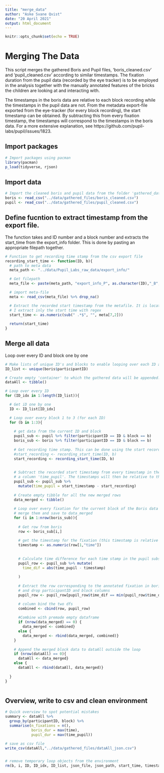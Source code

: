 ```yaml
---
title: "merge_data"
author: "Aske Svane Qvist"
date: "20 April 2021"
output: html_document
---
```


```r
knitr::opts_chunk$set(echo = TRUE)
```

# Merging The Data

This script merges the gathered Boris and Pupil files, 'boris_cleaned.csv' and 'pupil_cleaned.csv' according to similar timestamps. The fixation duration from the pupil data (recorded by the eye tracker) is to be employed in the analysis together with the manually annotated features of the bricks the children are looking at and interacting with.

The timestamps in the boris data are relative to each block recording while the timestamps in the pupil data are not. From the metadata export-file exported from the eye-tracker (for every block recording), the start timestamp can be obtained. By subtracting this from every fixation timestamp, the timestamps will correspond to the timestamps in the boris data. For a more extensive explanation, see https://github.com/pupil-labs/pupil/issues/1823.


## Import packages
```r
# Import packages using pacman
library(pacman)
p_load(tidyverse, rjson)

```

## Import data
```r
# Import the cleaned boris and pupil data from the folder 'gathered_data'
boris <- read_csv("../data/gathered_files/boris_cleaned.csv")
pupil <- read_csv("../data/gathered_files/pupil_cleaned.csv")

```

## Define fucntion to extract timestamp from the export file.
The function takes and ID number and a block number and extracts the start_time from the export_info folder. This is done by pasting an appropriate filepath together.
```r
# Function to get recording time stamp from the csv export file
recording_start_time <- function(ID, b){
  # path to meta data
  meta_path <- "../data/Pupil_Labs_raw_data/export_info/"

  # Get filepath 
  meta_file <- paste(meta_path, "export_info_P", as.character(ID),"_B", as.character(b),".csv", sep = "")

  # import meta-file 
  meta <- read_csv(meta_file) %>% drop_na()

  # Extract the recorded start timestamp from the metafile. It is located in the cell [15,2] with the end time.
  # I extract inly the start time with regex
  start_time <- as.numeric(sub(" .*$", "", meta[7,2]))
  
  return(start_time)
}

```



## Merge all data
Loop over every ID and block one by one
```r

# Make lists of unique ID's and blocks to enable looping over each ID and block one by one.
ID_list <- unique(boris$participantID)

# Create empty 'container' to which the gathered data will be appended.
dataAll <- tibble()

# Loop over every ID
for (ID_idx in 1:length(ID_list)){

  # Get iD one by one
  ID <- ID_list[ID_idx]

  # Loop over every block 1 to 3 (for each ID)
  for (b in 1:3){
    
    # get data from the current ID and block
    pupil_sub <- pupil %>% filter(participantID == ID & block == b)
    boris_sub <- boris %>% filter(participantID == ID & block == b)
    
    # Get recording time stamp. This can be done using the start recording time from either the csv or the json file.
    #start_recording <- recording_start_time(ID, b)
    start_recording <- recording_start_time(ID, b)
    
    
    # Subtract the recorded start timestamp from every timestamp in the block subset and save the new timestamp in 
    # a column 'time_pupil'. The timestamps will then be relative to the recorded video starting at 0.
    pupil_sub <- pupil_sub %>% 
      mutate(time_pupil = start_timestamp - start_recording)
    
    # Create empty tibble for all the new merged rows
    data_merged <- tibble()
    
    # Loop over every fixation for the current block of the Boris data and find the corresponding row in the pupil data 
    # merge them and save to data_merged
    for (i in 1:nrow(boris_sub)){
      
      # Get row from boris
      row <- boris_sub[i,]
  
      # get the timestamp for the fixation (this timestamp is relative to every single block recording)
      timestamp <- as.numeric(row[1,"time"])
  
  
      # Calculate time difference for each time stamp in the pupil subset
      pupil_row <- pupil_sub %>% mutate(
        time_dif = abs(time_pupil - timestamp)
    
      )
  
      # Extract the row corresponding to the annotated fixation in boris (smallest time difference) 
      # and drop participantID and block columns
      pupil_row <- pupil_row[pupil_row$time_dif == min(pupil_row$time_dif),-c(8,9)]

      # column bind the two dfs
      combined <- cbind(row, pupil_row)
  
      #Combine with premade empty dataframe
      if (nrow(data_merged) == 0) {
        data_merged <- combined}
      else {
        data_merged <- rbind(data_merged, combined)}
    }
    
    # Append the merged block data to dataAll outside the loop
    if (nrow(dataAll) == 0){
      dataAll <- data_merged}
    else {
      dataAll <- rbind(dataAll, data_merged)}
    
  }
}



```


## Overview, write to csv and clean environment
```r
# Quick overview to spot potential mistakes
summary <- dataAll %>% 
  group_by(participantID, block) %>% 
  summarise(n_fixations = n(),
            boris_dur = max(time),
            pupil_dur = max(time_pupil))

# save as csv file
write_csv(dataAll,"../data/gathered_files/dataAll_json.csv")


# remove temporary loop objects from the environment
rm(b, i, ID, ID_idx, ID_list, json_file, json_path, start_time, timestamp, row, timestamps, pupil_row, pupil_sub, boris_sub, combined, data_merged)

```





